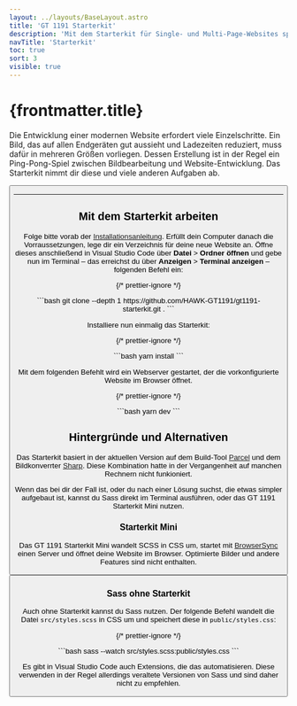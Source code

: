 ```yaml
---
layout: ../layouts/BaseLayout.astro
title: 'GT 1191 Starterkit'
description: 'Mit dem Starterkit für Single- und Multi-Page-Websites sparst du bei der Erstellung viel Zeit und kannst dich aufs Lernen konzentrieren.'
navTitle: 'Starterkit'
toc: true
sort: 3
visible: true
---
```



# {frontmatter.title}

<Lead text={frontmatter.description} />

Die Entwicklung einer modernen Website erfordert viele Einzelschritte. Ein Bild, das auf allen Endgeräten gut aussieht und Ladezeiten reduziert, muss dafür in mehreren Größen vorliegen. Dessen Erstellung ist in der Regel ein Ping-Pong-Spiel zwischen Bildbearbeitung und Website-Entwicklung. Das Starterkit nimmt dir diese und viele anderen Aufgaben ab.

<Button
  type='link'
  label='Zum Starterkit'
  href='https://github.com/HAWK-GT1191/gt1191-starterkit'
  primary={false}
/>

---

## Mit dem Starterkit arbeiten

Folge bitte vorab der [Installationsanleitung](https://github.com/HAWK-GT1191/gt1191-starterkit#gt-1191-starterkit). Erfüllt dein Computer danach die Vorraussetzungen, lege dir ein Verzeichnis für deine neue Website an. Öffne dieses anschließend in Visual Studio Code über **Datei** > **Ordner öffnen** und gebe nun im Terminal &ndash; das erreichst du über **Anzeigen** > **Terminal anzeigen** &ndash; folgenden Befehl ein:

{/* prettier-ignore */}
<Figure caption='Dieser Befehl kopiert dir die Dateien des Starterkits in dein Verzeichnis.'>
  ```bash
  git clone --depth 1 https://github.com/HAWK-GT1191/gt1191-starterkit.git .
  ```
</Figure>

Installiere nun einmalig das Starterkit:

{/* prettier-ignore */}
<Figure caption='Die Installation ist vergleichbar mit dem entpacken einer ZIP-Datei.'>
  ```bash
  yarn install
  ```
</Figure>

Mit dem folgenden Befehlt wird ein Webserver gestartet, der die vorkonfigurierte Website im Browser öffnet.

{/* prettier-ignore */}
<Figure caption='Den Prozess kannst du mit CTL+C bzw. CMD+C beenden.'>
  ```bash
  yarn dev
  ```
</Figure>

## Hintergründe und Alternativen

Das Starterkit basiert in der aktuellen Version auf dem Build-Tool [Parcel](https://parceljs.org/) und dem Bildkonverrter [Sharp](https://sharp.pixelplumbing.com/). Diese Kombination hatte in der Vergangenheit auf manchen Rechnern nicht funkioniert.

Wenn das bei dir der Fall ist, oder du nach einer Lösung suchst, die etwas simpler aufgebaut ist, kannst du Sass direkt im Terminal ausführen, oder das GT 1191 Starterkit Mini nutzen.

### Starterkit Mini

Das GT 1191 Starterkit Mini wandelt SCSS in CSS um, startet mit [BrowserSync](https://www.browsersync.io/) einen Server und öffnet deine Website im Browser. Optimierte Bilder und andere Features sind nicht enthalten.

<Button
  label='Zum Starterkit Mini'
  href='https://github.com/HAWK-GT1191/gt1191-starterkit-mini'
/>

### Sass ohne Starterkit

Auch ohne Starterkit kannst du Sass nutzen. Der folgende Befehl wandelt die Datei `src/styles.scss` in CSS um und speichert diese in `public/styles.css`:

{/* prettier-ignore */}
<Figure>
  ```bash
  sass --watch src/styles.scss:public/styles.css
  ```
</Figure>

Es gibt in Visual Studio Code auch Extensions, die das automatisieren. Diese verwenden in der Regel allerdings veraltete Versionen von Sass und sind daher nicht zu empfehlen.
